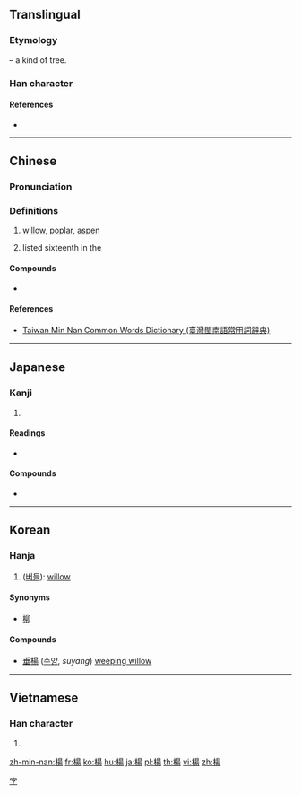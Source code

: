{{also|杨}}
==Translingual==

===Etymology===
{{Han compound|木|昜|c1=s|c2=p|t1=tree, wood|ls=psc}} – a kind of tree.

===Han character===
{{Han char|rn=75|rad=木|as=09|sn=13|four=46927|canj=DAMH|ids=⿰木昜}}

====References====
* {{Han ref|kx=0538.300|dkj=15112|dj=0926.110|hdz=21248.040|uh=694A|ud=26954|bh=B7A8|bd=47016}}

----

==Chinese==
{{zh-forms|s=杨}}

===Pronunciation===
{{zh-pron
|m=yáng,Yáng
|c=joeng4
|mn=iûⁿ/chhiûⁿ/iông
|mn_note=iûⁿ, chhiûⁿ - vernacular, iông - literary
|mc=y
|oc=y
|ma=
|cat=n,pn
}}

===Definitions===
{{zh-hanzi}}

# [[willow]], [[poplar]], [[aspen]]
# {{surname|lang=zh|dot=,}} listed sixteenth in the ''{{w|Baijiaxing}}''

====Compounds====
* {{zh-l|楊梅}}

====References====
* {{qual|Min Nan}} [http://twblg.dict.edu.tw/holodict_new/index.html Taiwan Min Nan Common Words Dictionary (臺灣閩南語常用詞辭典)]

----

==Japanese==

===Kanji===
{{ja-kanji|grade=n|rs=木09}}

# {{defn|lang=ja|sort=木09}}

====Readings====
* {{ja-readings|on=[[よう]] (yō)|kun=[[やなぎ]] (yanagi)}}

====Compounds====
* {{l|ja|楊枝|tr=[[ようじ]], yōji||toothpick}}

----

==Korean==

===Hanja===
{{ko-hanja|hangeul=양|eumhun=|rv=yang|mr=yang|y=yang}}

# ([[버들]]): [[willow]]

====Synonyms====
* [[柳]]

====Compounds====
* [[垂楊]] ([[수양버들|수양]], ''suyang'') [[weeping willow]]

----

==Vietnamese==

===Han character===
{{vi-hantu|[[dương]], [[dàng]], [[thang]]|rs=木09}}

# {{defn|lang=vi|sort=木09}}

[[Category:Mandarin surnames|字]]

[[zh-min-nan:楊]]
[[fr:楊]]
[[ko:楊]]
[[hu:楊]]
[[ja:楊]]
[[pl:楊]]
[[th:楊]]
[[vi:楊]]
[[zh:楊]]